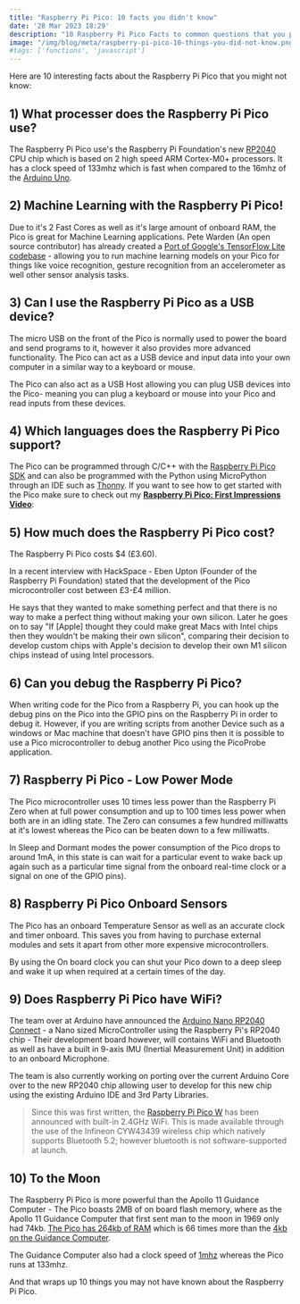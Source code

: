 ```yaml
---
title: "Raspberry Pi Pico: 10 facts you didn't know"
date: '28 Mar 2023 18:29'
description: "10 Raspberry Pi Pico Facts to common questions that you probably didn't know. Does the Raspberry Pi Pico have WiFi? How powerful is the RP2040?"
image: "/img/blog/meta/raspberry-pi-pico-10-things-you-did-not-know.png"
#tags: ['functions', 'javascript']
---
```


Here are 10 interesting facts about the Raspberry Pi Pico that you might not know:

<YouTube id="itShsYThMUI"/>

## 1) What processer does the Raspberry Pi Pico use?
The Raspberry Pi Pico use's the Raspberry Pi Foundation's new [RP2040](https://www.raspberrypi.com/documentation/microcontrollers/rp2040.html) CPU chip which is based on 2 high speed ARM Cortex-M0+ processors. It has a clock speed of 133mhz which is fast when compared to the 16mhz of the [Arduino Uno](https://store.arduino.cc/products/arduino-uno-rev3/).

## 2) Machine Learning with the Raspberry Pi Pico!
Due to it's 2 Fast Cores as well as it's large amount of onboard RAM, the Pico is great for Machine Learning applications. Pete Warden (An open source contributor) has already created a [Port of Google's TensorFlow Lite codebase](https://github.com/raspberrypi/pico-tflmicro) - allowing you to run machine learning models on your Pico for things like voice recognition, gesture recognition from an accelerometer as well other sensor analysis tasks.


## 3) Can I use the Raspberry Pi Pico as a USB device?
The micro USB on the front of the Pico is normally used to power the board and send programs to it, however it also provides more advanced functionality. The Pico can act as a USB device and input data into your own computer in a similar way to a keyboard or mouse.
    
The Pico can also act as a USB Host allowing you can plug USB devices into the Pico- meaning you can plug a keyboard or mouse into your Pico and read inputs from these devices.


## 4) Which languages does the Raspberry Pi Pico support?
The Pico can be programmed through C/C++ with the [Raspberry Pi Pico SDK](https://github.com/raspberrypi/pico-sdk) and can also be programmed with the Python using MicroPython through an IDE such as [Thonny](https://projects.raspberrypi.org/en/projects/getting-started-with-the-pico/2). If you want to see how to get started with the Pico make sure to check out my [**Raspberry Pi Pico: First Impressions Video**](https://youtu.be/itShsYThMUI):

<YouTube id="Ny8anyG6u1E"/>

## 5) How much does the Raspberry Pi Pico cost?
The Raspberry Pi Pico costs $4 (£3.60).

In a recent interview with HackSpace - Eben Upton (Founder of the Raspberry Pi Foundation) stated that the development of the Pico microcontroller cost between £3-£4 million.
    
He says that they wanted to make something perfect and that there is no way to make a perfect thing without making your own silicon. Later he goes on to say "If [Apple] thought they could make great Macs with Intel chips then they wouldn't be making their own silicon", comparing their decision to develop custom chips with Apple's decision to develop their own M1 silicon chips instead of using Intel processors.


## 6) Can you debug the Raspberry Pi Pico?
When writing code for the Pico from a Raspberry Pi, you can hook up the debug pins on the Pico into the GPIO pins on the Raspberry Pi in order to debug it. However, if you are writing scripts from another Device such as a windows or Mac machine that doesn't have GPIO pins then it is possible to use a Pico microcontroller to debug another Pico using the PicoProbe application. 


## 7) Raspberry Pi Pico - Low Power Mode
The Pico microcontroller uses 10 times less power than the Raspberry Pi Zero when at full power consumption and up to 100 times less power when both are in an idling state. The Zero can consumes a few hundred milliwatts at it's lowest whereas the Pico can be beaten down to a few milliwatts.
    
In Sleep and Dormant modes the power consumption of the Pico drops to around 1mA, in this state is can wait for a particular event to wake back up again such as a particular time signal from the onboard real-time clock or a signal on one of the GPIO pins).

## 8) Raspberry Pi Pico Onboard Sensors
The Pico has an onboard Temperature Sensor as well as an accurate clock and timer onboard. This saves you from having to purchase external modules and sets it apart from other more expensive microcontrollers.
    
By using the On board clock you can shut your Pico down to a deep sleep and wake it up when required at a certain times of the day.


## 9) Does Raspberry Pi Pico have WiFi?
The team over at Arduino have announced the [Arduino Nano RP2040 Connect](https://blog.arduino.cc/2021/01/20/welcome-raspberry-pi-to-the-world-of-microcontrollers/) - a Nano sized MicroController using the Raspberry Pi's RP2040 chip - Their development board however, will contains WiFi and Bluetooth as well as have a built in 9-axis IMU (Inertial Measurement Unit) in addition to an onboard Microphone.
    
The team is also currently working on porting over the current Arduino Core over to the new RP2040 chip allowing user to develop for this new chip using the existing Arduino IDE and 3rd Party Libraries.

> Since this was first written, the [Raspberry Pi Pico W](https://thepihut.com/products/raspberry-pi-pico-w) has been announced with built-in 2.4GHz WiFi. This is made available through the use of the Infineon CYW43439 wireless chip which natively supports Bluetooth 5.2; however bluetooth is not software-supported at launch.

## 10) To the Moon
The Raspberry Pi Pico is more powerful than the Apollo 11 Guidance Computer - The Pico boasts 2MB of on board flash memory, where as the Apollo 11 Guidance Computer that first sent man to the moon in 1969 only had 74kb. [The Pico has 264kb of RAM](https://magpi.raspberrypi.org/articles/raspberry-pi-pico-microcontroller-specifications-features-and-rp2040) which is 66 times more than the [4kb on the Guidance Computer](https://www.bbc.com/future/article/20190704-apollo-in-50-numbers-the-technology).
    
The Guidance Computer also had a clock speed of [1mhz](https://history.nasa.gov/computers/Ch2-5.html) whereas the Pico runs at 133mhz.


And that wraps up 10 things you may not have known about the Raspberry Pi Pico.